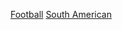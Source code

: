 {{Year category}}
{{Year by category
| m = 2
| c = 0
| d = 1
| y = 5
| cat = 南美洲足球
| sortkey = *
| in =
| parent = 南美洲足球賽季
| subcat = 2015年足球
}}
[[Category:2015年南美洲體育|Football]]
[[Category:2015年足球|South American]]